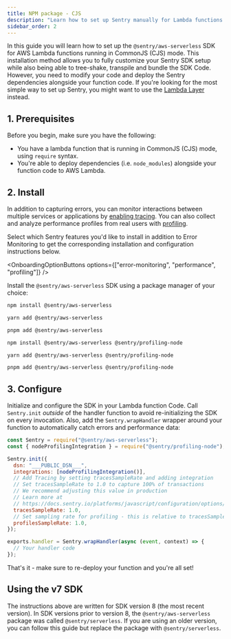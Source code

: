 ```yaml
---
title: NPM package - CJS
description: "Learn how to set up Sentry manually for Lambda functions running in CommonJS (CJS) using Sentry's AWS Serverless SDK NPM package"
sidebar_order: 2
---
```


In this guide you will learn how to set up the `@sentry/aws-serverless` SDK for AWS Lambda functions running in CommonJS (CJS) mode.
This installation method allows you to fully customize your Sentry SDK setup while also being able to tree-shake, transpile and bundle the SDK Code. However, you need to modify your code and deploy the Sentry dependencies alongside your function code. If you're looking for the most simple way to set up Sentry, you might want to use the [Lambda Layer](../cjs-layer) instead.

## 1. Prerequisites

Before you begin, make sure you have the following:

- You have a lambda function that is running in CommonJS (CJS) mode, using `require` syntax.
- You're able to deploy dependencies (i.e. `node_modules`) alongside your function code to AWS Lambda.

## 2. Install

In addition to capturing errors, you can monitor interactions between multiple services or applications by [enabling tracing](/concepts/key-terms/tracing/). You can also collect and analyze performance profiles from real users with [profiling](/product/explore/profiling/).

Select which Sentry features you'd like to install in addition to Error Monitoring to get the corresponding installation and configuration instructions below.

<OnboardingOptionButtons
  options={["error-monitoring", "performance", "profiling"]}
/>

Install the `@sentry/aws-serverless` SDK using a package manager of your choice:

<OnboardingOption optionId="profiling" hideForThisOption>

```bash {tabTitle:npm}
npm install @sentry/aws-serverless
```

```bash {tabTitle:yarn}
yarn add @sentry/aws-serverless
```

```bash {tabTitle:pnpm}
pnpm add @sentry/aws-serverless
```

</OnboardingOption>

<OnboardingOption optionId="profiling">

```bash {tabTitle:npm}
npm install @sentry/aws-serverless @sentry/profiling-node
```

```bash {tabTitle:yarn}
yarn add @sentry/aws-serverless @sentry/profiling-node
```

```bash {tabTitle:pnpm}
pnpm add @sentry/aws-serverless @sentry/profiling-node
```

</OnboardingOption>

## 3. Configure

Initialize and configure the SDK in your Lambda function Code. Call `Sentry.init` _outside_ of the handler function to avoid re-initializing the SDK on every invocation. Also, add the `Sentry.wrapHandler` wrapper around your function to automatically catch errors and performance data:

```javascript {filename:index.js} {"onboardingOptions": {"performance": "7-10", "profiling": "2,6,11-12"}}
const Sentry = require("@sentry/aws-serverless");
const { nodeProfilingIntegration } = require("@sentry/profiling-node");

Sentry.init({
  dsn: "___PUBLIC_DSN___",
  integrations: [nodeProfilingIntegration()],
  // Add Tracing by setting tracesSampleRate and adding integration
  // Set tracesSampleRate to 1.0 to capture 100% of transactions
  // We recommend adjusting this value in production
  // Learn more at
  // https://docs.sentry.io/platforms/javascript/configuration/options/#traces-sample-rate
  tracesSampleRate: 1.0,
  // Set sampling rate for profiling - this is relative to tracesSampleRate
  profilesSampleRate: 1.0,
});

exports.handler = Sentry.wrapHandler(async (event, context) => {
  // Your handler code
});
```

That's it - make sure to re-deploy your function and you're all set!

## Using the v7 SDK

The instructions above are written for SDK version 8 (the most recent version).
In SDK versions prior to version 8, the `@sentry/aws-serverless` package was called `@sentry/serverless`. If you are using an older version, you can follow this guide but replace the package with `@sentry/serverless`.
